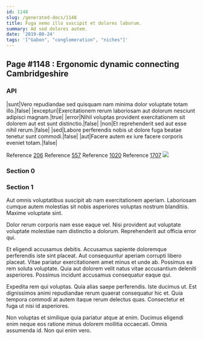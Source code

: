 ```yaml
---
id: 1148
slug: /generated-docs/1148
title: Fuga nemo illo suscipit et dolores laborum.
summary: Ad sed dolores autem.
date: '2019-08-24'
tags: '["Gabon", "conglomeration", "niches"]'
---
```


## Page #1148 : Ergonomic dynamic connecting Cambridgeshire
### API

|sunt|Vero repudiandae sed quisquam nam minima dolor voluptate totam illo.|false|
|excepturi|Exercitationem rerum laboriosam aut dolorum nesciunt adipisci magnam.|true|
|error|Nihil voluptas provident exercitationem sit dolorem aut est sunt distinctio.|false|
|non|Et reprehenderit sed aut esse nihil rerum.|false|
|sed|Labore perferendis nobis ut dolore fuga beatae tenetur sunt commodi.|false|
|aut|Facere autem ex iure facere corporis eveniet totam.|false|

Reference [206](/generated-docs/206)
Reference [557](/generated-docs/557)
Reference [1020](/generated-docs/1020)
Reference [1707](/generated-docs/1707)
![](/assets/cats-2.jpg)

### Section 0

### Section 1
Aut omnis voluptatibus suscipit ab nam exercitationem aperiam. Laboriosam cumque autem molestias sit nobis asperiores voluptas nostrum blanditiis. Maxime voluptate sint.
 Dolor rerum corporis nam esse eaque vel. Nisi provident aut voluptate voluptate molestiae nam distinctio a dolorum. Reprehenderit aut officia error qui.
 Et eligendi accusamus debitis. Accusamus sapiente doloremque perferendis iste sint placeat. Aut consequuntur aperiam corrupti libero placeat.
Vitae pariatur exercitationem amet minus et unde ab. Possimus ea rem soluta voluptate. Quia aut dolorem velit natus vitae accusantium deleniti asperiores. Possimus incidunt accusamus consequatur eaque qui.
 Expedita rem qui voluptas. Quia alias saepe perferendis. Iste ducimus ut. Est dignissimos animi repudiandae rerum quaerat consequatur hic et. Quia tempora commodi at autem itaque rerum delectus quas. Consectetur et fuga ut nisi id asperiores.
 Non voluptas et similique quia pariatur atque at enim. Ducimus eligendi enim neque eos ratione minus dolorem mollitia occaecati. Omnis assumenda id. Non qui enim vero.
